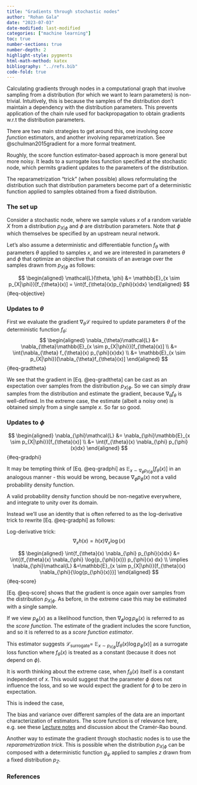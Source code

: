 ```yaml
---
title: "Gradients through stochastic nodes"
author: "Rohan Gala"
date: "2023-07-03"
date-modified: last-modified
categories: ["machine learning"]
toc: true
number-sections: true
number-depth: 2
highlight-style: pygments
html-math-method: katex
bibliography: "../refs.bib"
code-fold: true
---
```


Calculating gradients through nodes in a computational graph that involve sampling from a distribution (for which we want to learn parameters) is non-trivial. Intuitively, this is because the samples of the distribution don't maintain a dependency with the distribution parameters. This prevents application of the chain rule used for backpropagation to obtain gradients w.r.t the distribution parameters.

There are two main strategies to get around this, one involving _score function_ estimators, and another involving reparametrization. See @schulman2015gradient for a more formal treatment.

Roughly, the score function estimator-based approach is more general but more noisy. It leads to a surrogate loss function specified at the stochastic node, which permits gradient updates to the parameters of the distribution.

The reparametrization "trick" (when possible) allows reformulating the distribution such that distribution parameters become part of a deterministic function applied to samples obtained from a fixed distribution. 

### The set up

Consider a stochastic node, where we sample values $x$ of a random variable $X$ from a distribution $p_{X|\phi}$ and $\phi$ are distribution parameters. Note that $\phi$ which themselves be specified by an upstream neural network.

Let's also assume a deterministic and differentiable function $f_{\theta}$ with parameters $\theta$ applied to samples $x$, and we are interested in parameters $\theta$ and $\phi$ that optimize an objective that consists of an average over the samples drawn from $p_{X|\phi}$ as follows:

$$
\begin{aligned}
\mathcal{L}(\theta, \phi) &= \mathbb{E}_{x \sim p_{X|\phi}}[f_{\theta}(x)] = \int{f_{\theta}(x)p_{\phi}(x)dx}
\end{aligned}
$$ {#eq-objective}

### Updates to $\theta$

First we evaluate the gradient $\nabla_{\theta}\mathcal{L}$ required to update parameters $\theta$ of the deterministic function $f_{\theta}$:
$$
\begin{aligned}
\nabla_{\theta}\mathcal{L} &= \nabla_{\theta}\mathbb{E}_{x \sim p_{X|\phi}}[f_{\theta}(x)] \\
&=  \int{\nabla_{\theta} f_{\theta}(x) p_{\phi}(x)dx} \\
&=  \mathbb{E}_{x \sim p_{X|\phi}}[\nabla_{\theta}f_{\theta}(x)]
\end{aligned}
$$ {#eq-gradtheta}

We see that the gradient in [Eq. @eq-gradtheta] can be cast as an expectation over samples from the distribution $p_{X|\phi}$. So we can simply draw samples from the distribution and estimate the gradient, because $\nabla_{\theta}f_{\theta}$ is well-defined. In the extreme case, the estimate (albeit a noisy one) is obtained simply from a single sample $x$. So far so good.

### Updates to $\phi$ 

$$
\begin{aligned}
\nabla_{\phi}\mathcal{L} &= \nabla_{\phi}\mathbb{E}_{x \sim p_{X|\phi}}[f_{\theta}(x)] \\
&= \int{f_{\theta}(x) \nabla_{\phi} p_{\phi}(x)dx}
\end{aligned}
$$ {#eq-gradphi}

It may be tempting think of [Eq. @eq-gradphi] as $\mathbb{E}_{x \sim \nabla_{\phi} p_{X|\phi}}[f_{\theta}(x)]$ in an analogous manner - this would be wrong, because $\nabla_{\phi} p_{\phi}(x)$ not a valid probability density function.

:::{.column-margin}
A valid probability density function should be non-negative everywhere, and integrate to unity over its domain.
:::

Instead we'll use an identity that is often referred to as the log-derivative trick to rewrite [Eq. @eq-gradphi] as follows:

:::{.column-margin}
Log-derivative trick:
$$
\nabla_{x}h(x) = h(x)\nabla_x{\log(x)}
$$
:::

$$
\begin{aligned}
\int{f_{\theta}(x) \nabla_{\phi} p_{\phi}(x)dx} &= \int{(f_{\theta}(x)  \nabla_{\phi} \log{p_{\phi}(x)}) p_{\phi}(x) dx} \\
\implies \nabla_{\phi}\mathcal{L} &=\mathbb{E}_{x \sim p_{X|\phi}}[f_{\theta}(x) \nabla_{\phi}{\log{p_{\phi}(x)}}] 
\end{aligned}
$$ {#eq-score}

[Eq. @eq-score] shows that the gradient is once again over samples from the distribution $p_{X|\phi}$. As before, in the extreme case this may be estimated with a single sample.

If we view $p_{\phi}(x)$ as a likelihood function, then $\nabla_{\phi}{\log{p_{\phi}(x)}}$ is referred to as the _score function_. The estimate of the gradient includes the score function, and so it is referred to as a _score function estimator_.

This estimator suggests $\mathcal{L}_{\textrm{surrogate}}=~\mathbb{E}_{x \sim p_{X|\phi}}{[f_{\theta}(x)\log{p_{\phi}(x)}]}$ as a surrogate loss function where $f_{\theta}(x)$ is treated as a constant (because it does not depend on $\phi$).

It is worth thinking about the extreme case, when $f_{\theta}(x)$ itself is a constant independent of $x$. This would suggest that the parameter $\phi$ does not influence the loss, and so we would expect the gradient for $\phi$ to be zero in expectation.

This is indeed the case, 

:::{.column-margin}
The bias and variance over different samples of the data are an important characterization of estimators. The score function is of relevance here, e.g. see these [Lecture notes](https://cseweb.ucsd.edu/~elkan/291winter2005/lect09.pdf) and discussion about the Cramér-Rao bound.
:::

Another way to estimate the gradient through stochastic nodes is to use the _reparametrization trick_. This is possible when the distribution $p_{X|\phi}$ can be composed with a deterministic function $g_\psi$ applied to samples $z$ drawn from a fixed distribution $p_{Z}$. 

### References

::: {#refs}
:::